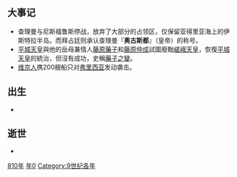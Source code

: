 {{yearTOC|810|唐'''[[元和_(唐憲宗)|元和]]五年'''；南诏'''[[龙兴_(劝龙晟)|龙兴]]元年'''；日本'''[[大同_(平城天皇)|大同]]五年'''，'''[[弘仁|弘仁]]元年'''；渤海国'''[[永德_(大元瑜)|永德]]元年'''}}

== 大事记 ==
*查理曼与尼斯福鲁斯停战，放弃了大部分的占领区，仅保留亚得里亚海上的伊斯特拉半岛。而拜占廷则承认查理曼『'''奥古斯都'''』（皇帝）的称号。
*[[平城天皇|平城天皇]]與他的岳母兼情人[[藤原藥子|藤原藥子]]和[[藤原仲成|藤原仲成]]試圖廢黜[[嵯峨天皇|嵯峨天皇]]，恢復[[平城天皇|平城天皇]]的統治，但沒有成功，史稱[[藥子之變|藥子之變]]。
*[[维京人|维京人]]携200艘船只对[[弗里西亚|弗里西亚]]发动袭击。

== 出生 ==
*

== 逝世 ==
{{Wikisource year mention}}
*

[[Category:810年|]]
[[Category:810年代|年0]]
[[Category:9世纪各年|Category:9世纪各年]]